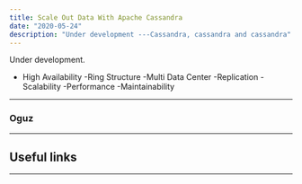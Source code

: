 ```yaml
---
title: Scale Out Data With Apache Cassandra
date: "2020-05-24"
description: "Under development ---Cassandra, cassandra and cassandra"
---
```


Under development.
- High Availability
-Ring Structure
-Multi Data Center
-Replication
-Scalability
-Performance
-Maintainability


---

### Oguz

---
## Useful links

---

